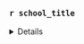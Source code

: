 
### `r school_title` 


<details>


**Overall**
<details>
```r

school%>% kable()

```
</details>


**0-3 Years**
<details>
```r

school_0_3 %>% kable()  


# if(is.na(school_0_3)){
#   NA
# }

```
</details>

**4-5 Years**
<details>
```r

if (!is.na(school_4_5)){
school_4_5 %>% kable()
}

if(is.na(school_4_5)){
  NA
}


```
</details>

**6-10 Years**
<details>
```r
if (!is.na(school_6_10)){
school_6_10 %>% kable()
}

if(is.na(school_6_10)){
  NA
}

```
</details>

**11-15 Years**
<details>
```r
if (!is.na(school_11_15)){
school_11_15 %>% kable()
}

if(is.na(school_11_15)){
  NA
}

```
</details>

**15+ Years**
<details>
```r
if (!is.na(school_15_over)){
school_15_over %>% kable()
}

if(is.na(school_15_over)){
  NA
}

```
</details>

</details>